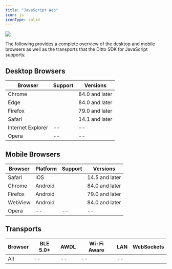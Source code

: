 ```yaml
---
title: "JavaScript Web"
icon: js
iconType: solid
---
```


<Frame>
  <img src="/images/v4.9/release-3.webp"/>
</Frame>

The following provides a complete overview of the desktop and mobile browsers as well as the transports that the Ditto SDK for JavaScript supports:

## Desktop Browsers

| **Browser** | **Support** | **Versions** |
| --- | --- | --- |
| Chrome | <Icon icon="check" iconType="solid" /> | 84.0 and later |
| Edge | <Icon icon="check" iconType="solid" /> | 84.0 and later |
| Firefox | <Icon icon="check" iconType="solid" /> | 79.0 and later |
| Safari | <Icon icon="check" iconType="solid" /> | 14.1 and later |
| Internet Explorer | \-- | \-- |
| Opera | \-- | \-- |

## Mobile Browsers

| **Browser** | **Platform** | **Support** | **Versions** |
| --- | --- | --- | --- |
| Safari | iOS | <Icon icon="check" iconType="solid" /> | 14.5 and later |
| Chrome | Android | <Icon icon="check" iconType="solid" /> | 84.0 and later |
| Firefox | Android | <Icon icon="check" iconType="solid" /> | 79.0 and later |
| WebView | Android | <Icon icon="check" iconType="solid" /> | 84.0 and later |
| Opera | \-- | \-- | \-- |

## Transports

| **Browser** | **BLE 5.0+** | **AWDL** | **Wi-Fi Aware** | **LAN** | **WebSockets** |
| --- | --- | --- | --- | --- | --- |
| All | \-- | \-- | \-- | \-- | <Icon icon="check" iconType="solid" /> |
